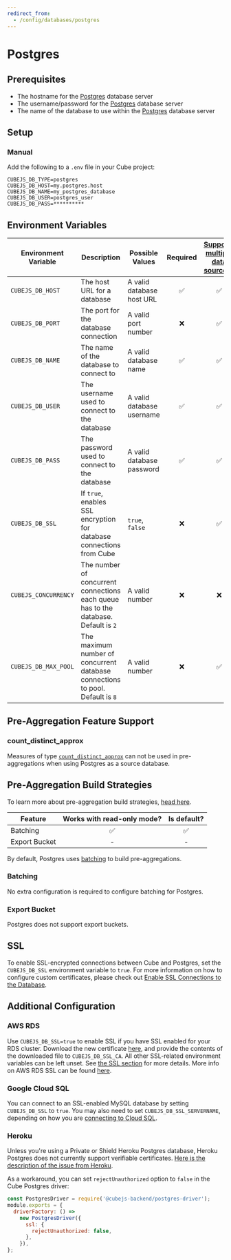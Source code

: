 ```yaml
---
redirect_from:
  - /config/databases/postgres
---
```


# Postgres
## Prerequisites

- The hostname for the [Postgres][postgres] database server
- The username/password for the [Postgres][postgres] database server
- The name of the database to use within the [Postgres][postgres] database
  server

## Setup

###  Manual

Add the following to a `.env` file in your Cube project:

```dotenv
CUBEJS_DB_TYPE=postgres
CUBEJS_DB_HOST=my.postgres.host
CUBEJS_DB_NAME=my_postgres_database
CUBEJS_DB_USER=postgres_user
CUBEJS_DB_PASS=**********
```

## Environment Variables

| Environment Variable | Description                                                                         | Possible Values           | Required | [Supports multiple data sources?][ref-config-multiple-ds-decorating-env] |
| -------------------- | ----------------------------------------------------------------------------------- | ------------------------- | :------: | :----------------------------------------------------------------------: |
| `CUBEJS_DB_HOST`     | The host URL for a database                                                         | A valid database host URL |    ✅    |                                    ✅                                    |
| `CUBEJS_DB_PORT`     | The port for the database connection                                                | A valid port number       |    ❌    |                                    ✅                                    |
| `CUBEJS_DB_NAME`     | The name of the database to connect to                                              | A valid database name     |    ✅    |                                    ✅                                    |
| `CUBEJS_DB_USER`     | The username used to connect to the database                                        | A valid database username |    ✅    |                                    ✅                                    |
| `CUBEJS_DB_PASS`     | The password used to connect to the database                                        | A valid database password |    ✅    |                                    ✅                                    |
| `CUBEJS_DB_SSL`      | If `true`, enables SSL encryption for database connections from Cube                | `true`, `false`           |    ❌    |                                    ✅                                    |
| `CUBEJS_CONCURRENCY` | The number of concurrent connections each queue has to the database. Default is `2` | A valid number            |    ❌    |                                    ❌                                    |
| `CUBEJS_DB_MAX_POOL` | The maximum number of concurrent database connections to pool. Default is `8`       | A valid number            |    ❌    |                                    ✅                                    |

## Pre-Aggregation Feature Support

### count_distinct_approx

Measures of type
[`count_distinct_approx`][ref-schema-ref-types-formats-countdistinctapprox] can
not be used in pre-aggregations when using Postgres as a source database.

## Pre-Aggregation Build Strategies

<InfoBox>

To learn more about pre-aggregation build strategies, [head
here][ref-caching-using-preaggs-build-strats].

</InfoBox>

| Feature       | Works with read-only mode? | Is default? |
| ------------- | :------------------------: | :---------: |
| Batching      |             ✅             |     ✅      |
| Export Bucket |             -              |      -      |

By default, Postgres uses [batching][self-preaggs-batching] to build
pre-aggregations.

### Batching

No extra configuration is required to configure batching for Postgres.

### Export Bucket

Postgres does not support export buckets.

## SSL

To enable SSL-encrypted connections between Cube and Postgres, set the
`CUBEJS_DB_SSL` environment variable to `true`. For more information on how to
configure custom certificates, please check out [Enable SSL Connections to the
Database][ref-recipe-enable-ssl].

## Additional Configuration

###  AWS RDS

Use `CUBEJS_DB_SSL=true` to enable SSL if you have SSL enabled for your RDS
cluster. Download the new certificate [here][aws-rds-pem], and provide the
contents of the downloaded file to `CUBEJS_DB_SSL_CA`. All other SSL-related
environment variables can be left unset. See [the SSL section][self-ssl] for
more details. More info on AWS RDS SSL can be found [here][aws-docs-rds-ssl].

###  Google Cloud SQL

You can connect to an SSL-enabled MySQL database by setting `CUBEJS_DB_SSL` to
`true`. You may also need to set `CUBEJS_DB_SSL_SERVERNAME`, depending on how
you are [connecting to Cloud SQL][gcp-docs-sql-connect].

###  Heroku

Unless you're using a Private or Shield Heroku Postgres database, Heroku
Postgres does not currently support verifiable certificates. [Here is the
description of the issue from Heroku][heroku-postgres-issue].

As a workaround, you can set `rejectUnauthorized` option to `false` in the Cube
Postgres driver:

```javascript
const PostgresDriver = require('@cubejs-backend/postgres-driver');
module.exports = {
  driverFactory: () =>
    new PostgresDriver({
      ssl: {
        rejectUnauthorized: false,
      },
    }),
};
```

[aws-docs-rds-ssl]:
  https://docs.aws.amazon.com/AmazonRDS/latest/UserGuide/UsingWithRDS.SSL.html
[aws-rds-pem]: https://s3.amazonaws.com/rds-downloads/rds-ca-2019-root.pem
[gcp-docs-sql-connect]:
  https://cloud.google.com/sql/docs/postgres/connect-functions#connecting_to
[heroku-postgres-issue]:
  https://help.heroku.com/3DELT3RK/why-can-t-my-third-party-utility-connect-to-heroku-postgres-with-ssl
[postgres]: https://www.postgresql.org/
[ref-caching-using-preaggs-build-strats]:
  /caching/using-pre-aggregations#pre-aggregation-build-strategies
[ref-config-multiple-ds-decorating-env]:
  /config/multiple-data-sources#configuring-data-sources-with-environment-variables-decorated-environment-variables
[ref-recipe-enable-ssl]: /recipes/enable-ssl-connections-to-database
[ref-schema-ref-types-formats-countdistinctapprox]:
  /schema/reference/types-and-formats#count-distinct-approx
[self-preaggs-batching]: #batching
[self-ssl]: #ssl
